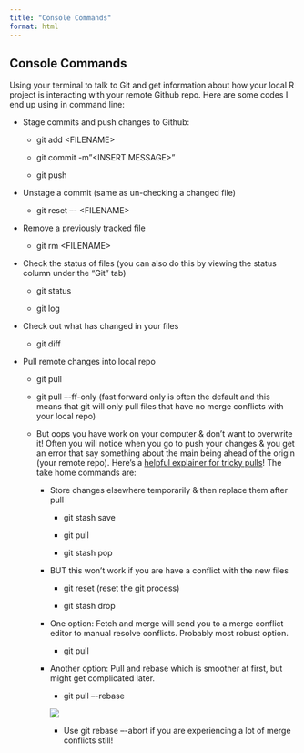 ```yaml
---
title: "Console Commands"
format: html
---
```


## Console Commands

Using your terminal to talk to Git and get information about how your local R project is interacting with your remote Github repo. Here are some codes I end up using in command line:

-   Stage commits and push changes to Github:

    -   git add \<FILENAME\>

    -   git commit -m"\<INSERT MESSAGE\>"

    -   git push

-   Unstage a commit (same as un-checking a changed file)

    -   git reset –- \<FILENAME\>

-   Remove a previously tracked file

    -   git rm \<FILENAME\>

-   Check the status of files (you can also do this by viewing the status column under the "Git" tab)

    -   git status

    -   git log

-   Check out what has changed in your files

    -   git diff

-   Pull remote changes into local repo

    -   git pull

    -   git pull –-ff-only (fast forward only is often the default and this means that git will only pull files that have no merge conflicts with your local repo)

    -   But oops you have work on your computer & don't want to overwrite it! Often you will notice when you go to push your changes & you get an error that say something about the main being ahead of the origin (your remote repo). Here's a [helpful explainer for tricky pulls](https://happygitwithr.com/pull-tricky)! The take home commands are:

        -   Store changes elsewhere temporarily & then replace them after pull

            -   git stash save

            -   git pull

            -   git stash pop

        -   BUT this won't work if you are have a conflict with the new files

            -   git reset (reset the git process)

            -   git stash drop

        -   One option: Fetch and merge will send you to a merge conflict editor to manual resolve conflicts. Probably most robust option.

            -   git pull

        -   Another option: Pull and rebase which is smoother at first, but might get complicated later.

            -   git pull –-rebase

            ![](images/Screen Shot 2024-12-04 at 6.40.46 PM.png)

            -   Use git rebase –-abort if you are experiencing a lot of merge conflicts still!
